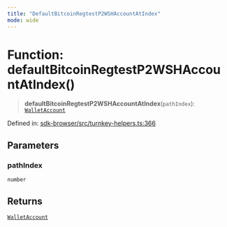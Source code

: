 ```yaml
---
title: "DefaultBitcoinRegtestP2WSHAccountAtIndex"
mode: wide
---
```

  
# Function: defaultBitcoinRegtestP2WSHAccountAtIndex()

> **defaultBitcoinRegtestP2WSHAccountAtIndex**(`pathIndex`): [`WalletAccount`](../WalletAccount/readme)

Defined in: [sdk-browser/src/turnkey-helpers.ts:366](https://github.com/tkhq/sdk/blob/main/packages/sdk-browser/src/turnkey-helpers.ts#L366)

## Parameters

### pathIndex

`number`

## Returns

[`WalletAccount`](../WalletAccount/readme)

